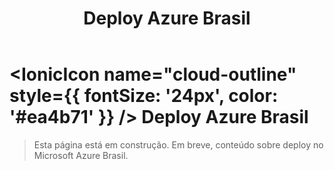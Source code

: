 ﻿---
title: Deploy Azure Brasil
sidebar_position: 7
description: Página em construção.
---

# <IonicIcon name="cloud-outline" style={{ fontSize: '24px', color: '#ea4b71' }} /> Deploy Azure Brasil

> Esta página está em construção. Em breve, conteúdo sobre deploy no Microsoft Azure Brasil.

